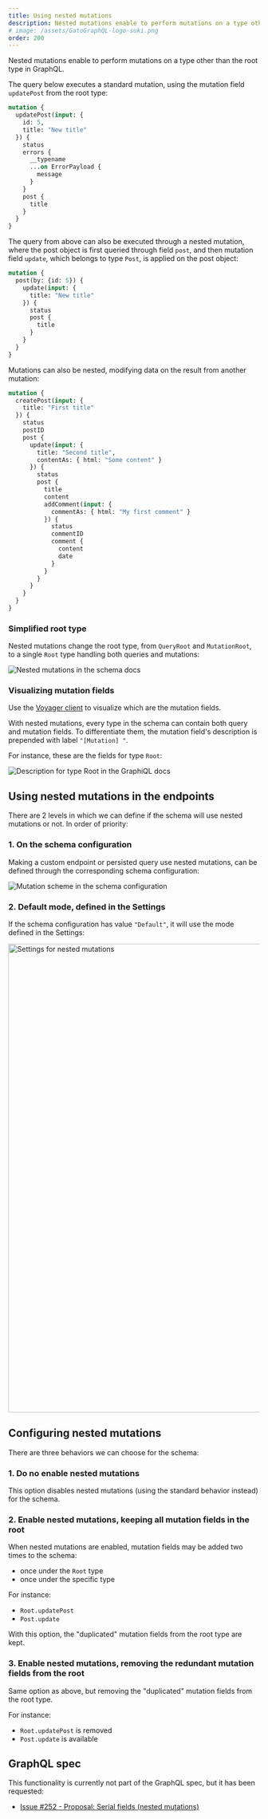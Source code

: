 ```yaml
---
title: Using nested mutations
description: Nested mutations enable to perform mutations on a type other than the root type in GraphQL.
# image: /assets/GatoGraphQL-logo-suki.png
order: 200
---
```


Nested mutations enable to perform mutations on a type other than the root type in GraphQL.

The query below executes a standard mutation, using the mutation field `updatePost` from the root type:

```graphql
mutation {
  updatePost(input: {
    id: 5,
    title: "New title"
  }) {
    status
    errors {
      __typename
      ...on ErrorPayload {
        message
      }
    }
    post {
      title
    }
  }
}
```

The query from above can also be executed through a nested mutation, where the post object is first queried through field `post`, and then mutation field `update`, which belongs to type `Post`, is applied on the post object:

```graphql
mutation {
  post(by: {id: 5}) {
    update(input: {
      title: "New title"
    }) {
      status
      post {
        title
      }
    }
  }
}
```

Mutations can also be nested, modifying data on the result from another mutation:

```graphql
mutation {
  createPost(input: {
    title: "First title"
  }) {
    status
    postID
    post {
      update(input: {
        title: "Second title",
        contentAs: { html: "Some content" }
      }) {
        status
        post {
          title
          content
          addComment(input: {
            commentAs: { html: "My first comment" }
          }) {
            status
            commentID
            comment {
              content
              date
            }
          }
        }
      }
    }
  }
}
```

### Simplified root type

Nested mutations change the root type, from `QueryRoot` and `MutationRoot`, to a single `Root` type handling both queries and mutations:

![Nested mutations in the schema docs](/assets/guides/upstream/schema-docs-nested-mutation.png "Nested mutations in the schema docs")

### Visualizing mutation fields

Use the [Voyager client](/guides/intro/intro-to-the-voyager-client/) to visualize which are the mutation fields.

With nested mutations, every type in the schema can contain both query and mutation fields. To differentiate them, the mutation field's description is prepended with label `"[Mutation] "`.

For instance, these are the fields for type `Root`:

![Description for type Root in the GraphiQL docs](/assets/guides/upstream/mutation-desc-in-graphiql-docs.png "Description for type Root in the GraphiQL docs")

## Using nested mutations in the endpoints

There are 2 levels in which we can define if the schema will use nested mutations or not. In order of priority:

### 1. On the schema configuration

Making a custom endpoint or persisted query use nested mutations, can be defined through the corresponding schema configuration:

![Mutation scheme in the schema configuration](/assets/guides/upstream/schema-configuration-mutation-scheme.png "Mutation scheme in the schema configuration")

### 2. Default mode, defined in the Settings

If the schema configuration has value `"Default"`, it will use the mode defined in the Settings:

<Image
  src="/assets/guides/upstream/settings-nested-mutations-default.png"
  width="1024"
  height="940"
  alt="Settings for nested mutations"
  caption="Settings for nested mutations"
/>

## Configuring nested mutations

There are three behaviors we can choose for the schema:

### 1. Do no enable nested mutations

This option disables nested mutations (using the standard behavior instead) for the schema.

### 2. Enable nested mutations, keeping all mutation fields in the root

When nested mutations are enabled, mutation fields may be added two times to the schema:

- once under the `Root` type
- once under the specific type

For instance:

- `Root.updatePost`
- `Post.update`

With this option, the "duplicated" mutation fields from the root type are kept.

### 3. Enable nested mutations, removing the redundant mutation fields from the root

Same option as above, but removing the "duplicated" mutation fields from the root type.

For instance:

- `Root.updatePost` is removed
- `Post.update` is available

## GraphQL spec

This functionality is currently not part of the GraphQL spec, but it has been requested:

- <a href="https://github.com/graphql/graphql-spec/issues/252" target="_blank">Issue #252 - Proposal: Serial fields (nested mutations)</a>
